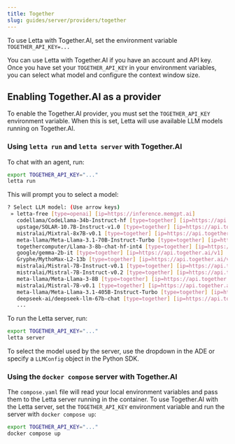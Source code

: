 ```yaml
---
title: Together
slug: guides/server/providers/together
---
```



<Tip>To use Letta with Together.AI, set the environment variable `TOGETHER_API_KEY=...`</Tip>

You can use Letta with Together.AI if you have an account and API key. Once you have set your `TOGETHER_API_KEY` in your environment variables, you can select what model and configure the context window size.

## Enabling Together.AI as a provider 
To enable the Together.AI provider, you must set the `TOGETHER_API_KEY` environment variable. When this is set, Letta will use available LLM models running on Together.AI. 

<Accordion icon="square-terminal" title="CLI (pypi only)">

### Using `letta run` and `letta server` with Together.AI 
To chat with an agent, run:
```bash
export TOGETHER_API_KEY="..."
letta run
```
This will prompt you to select a model:
```bash
? Select LLM model: (Use arrow keys)
 » letta-free [type=openai] [ip=https://inference.memgpt.ai]
   codellama/CodeLlama-34b-Instruct-hf [type=together] [ip=https://api.together.ai/v1]
   upstage/SOLAR-10.7B-Instruct-v1.0 [type=together] [ip=https://api.together.ai/v1]
   mistralai/Mixtral-8x7B-v0.1 [type=together] [ip=https://api.together.ai/v1]
   meta-llama/Meta-Llama-3.1-70B-Instruct-Turbo [type=together] [ip=https://api.together.ai/v1]
   togethercomputer/Llama-3-8b-chat-hf-int4 [type=together] [ip=https://api.together.ai/v1]
   google/gemma-2b-it [type=together] [ip=https://api.together.ai/v1]
   Gryphe/MythoMax-L2-13b [type=together] [ip=https://api.together.ai/v1]
   mistralai/Mistral-7B-Instruct-v0.1 [type=together] [ip=https://api.together.ai/v1]
   mistralai/Mistral-7B-Instruct-v0.2 [type=together] [ip=https://api.together.ai/v1]
   meta-llama/Meta-Llama-3-8B [type=together] [ip=https://api.together.ai/v1]
   mistralai/Mistral-7B-v0.1 [type=together] [ip=https://api.together.ai/v1]
   meta-llama/Meta-Llama-3.1-405B-Instruct-Turbo [type=together] [ip=https://api.together.ai/v1]
   deepseek-ai/deepseek-llm-67b-chat [type=together] [ip=https://api.together.ai/v1]
   ...
```
To run the Letta server, run:
```bash
export TOGETHER_API_KEY="..."
letta server
```
To select the model used by the server, use the dropdown in the ADE or specify a `LLMConfig` object in the Python SDK.
</Accordion>
<Accordion icon="docker" title="Docker Compose">
### Using the `docker compose` server with Together.AI
The `compose.yaml` file will read your local environment variables and pass them to the Letta server running in the container. To use Together.AI with the Letta server, set the `TOGETHER_API_KEY` environment variable and run the server with `docker compose up`:
```bash
export TOGETHER_API_KEY="..."
docker compose up 
```
</Accordion>




